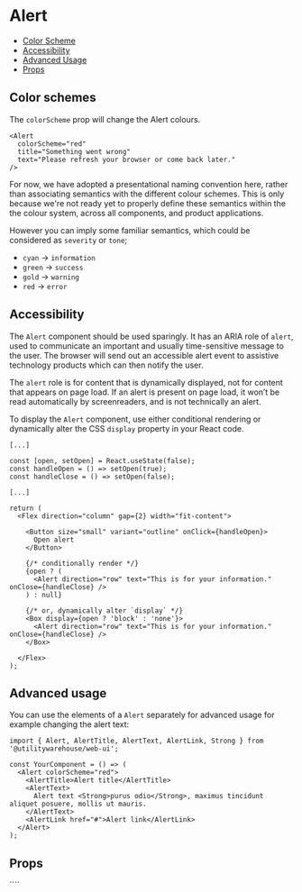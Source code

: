 
<Meta of={Stories} />

# Alert

<Description />

- [Color Scheme](#color-schemes)
- [Accessibility](#accessibility)
- [Advanced Usage](#advanced-usage)
- [Props](#props)

<Canvas of={Stories.Workshop} />

## Color schemes

The `colorScheme` prop will change the Alert colours.

```tsx
<Alert
  colorScheme="red"
  title="Something went wrong"
  text="Please refresh your browser or come back later."
/>
```

For now, we have adopted a presentational naming convention here, rather than
associating semantics with the different colour schemes. This is only because
we're not ready yet to properly define these semantics within the the colour
system, across all components, and product applications.

However you can imply some familiar semantics, which could be considered as
`severity` or `tone`;

- `cyan` -> `information`
- `green` -> `success`
- `gold` -> `warning`
- `red` -> `error`

## Accessibility

The `Alert` component should be used sparingly. It has an ARIA role of `alert`,
used to communicate an important and usually time-sensitive message to the
user. The browser will send out an accessible alert event to assistive
technology products which can then notify the user.

The `alert` role is for content that is dynamically displayed, not for content
that appears on page load. If an alert is present on page load, it won’t be
read automatically by screenreaders, and is not technically an alert.

To display the `Alert` component, use either conditional rendering or
dynamically alter the CSS `display` property in your React code.

```tsx
[...]

const [open, setOpen] = React.useState(false);
const handleOpen = () => setOpen(true);
const handleClose = () => setOpen(false);

[...]

return (
  <Flex direction="column" gap={2} width="fit-content">

    <Button size="small" variant="outline" onClick={handleOpen}>
      Open alert
    </Button>

    {/* conditionally render */}
    {open ? (
      <Alert direction="row" text="This is for your information." onClose={handleClose} />
    ) : null}

    {/* or, dynamically alter `display` */}
    <Box display={open ? 'block' : 'none'}>
      <Alert direction="row" text="This is for your information." onClose={handleClose} />
    </Box>

  </Flex>
);
```

## Advanced usage

You can use the elements of a `Alert` separately for advanced usage for example changing the alert text:

```tsx
import { Alert, AlertTitle, AlertText, AlertLink, Strong } from '@utilitywarehouse/web-ui';

const YourComponent = () => (
  <Alert colorScheme="red">
    <AlertTitle>Alert title</AlertTitle>
    <AlertText>
      Alert text <Strong>purus odio</Strong>, maximus tincidunt aliquet posuere, mollis ut mauris.
    </AlertText>
    <AlertLink href="#">Alert link</AlertLink>
  </Alert>
);
```

## Props

<ArgTypes of={Stories} />
````
